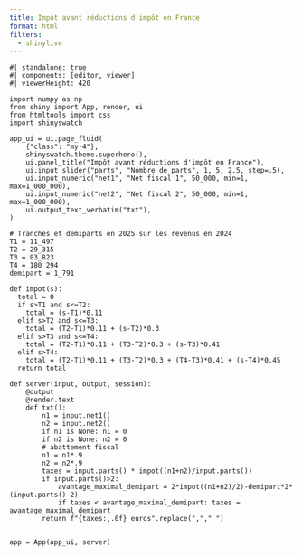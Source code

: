 ```yaml
---
title: Impôt avant réductions d'impôt en France
format: html
filters:
  - shinylive
---
```


:::{.column-screen-inset}
```shinylive-python
#| standalone: true
#| components: [editor, viewer]
#| viewerHeight: 420

import numpy as np
from shiny import App, render, ui
from htmltools import css
import shinyswatch

app_ui = ui.page_fluid(
    {"class": "my-4"},
    shinyswatch.theme.superhero(),
    ui.panel_title("Impôt avant réductions d'impôt en France"),
    ui.input_slider("parts", "Nombre de parts", 1, 5, 2.5, step=.5),
    ui.input_numeric("net1", "Net fiscal 1", 50_000, min=1, max=1_000_000),
    ui.input_numeric("net2", "Net fiscal 2", 50_000, min=1, max=1_000_000),
    ui.output_text_verbatim("txt"),
)

# Tranches et demiparts en 2025 sur les revenus en 2024
T1 = 11_497
T2 = 29_315
T3 = 83_823
T4 = 180_294
demipart = 1_791

def impot(s):
  total = 0
  if s>T1 and s<=T2:
    total = (s-T1)*0.11
  elif s>T2 and s<=T3:
    total = (T2-T1)*0.11 + (s-T2)*0.3
  elif s>T3 and s<=T4:
    total = (T2-T1)*0.11 + (T3-T2)*0.3 + (s-T3)*0.41
  elif s>T4:
    total = (T2-T1)*0.11 + (T3-T2)*0.3 + (T4-T3)*0.41 + (s-T4)*0.45
  return total

def server(input, output, session):
    @output
    @render.text
    def txt():
        n1 = input.net1()
        n2 = input.net2()
        if n1 is None: n1 = 0
        if n2 is None: n2 = 0
        # abattement fiscal
        n1 = n1*.9
        n2 = n2*.9
        taxes = input.parts() * impot((n1+n2)/input.parts())
        if input.parts()>2:
            avantage_maximal_demipart = 2*impot((n1+n2)/2)-demipart*2*(input.parts()-2)
            if taxes < avantage_maximal_demipart: taxes = avantage_maximal_demipart
        return f"{taxes:,.0f} euros".replace(","," ")


app = App(app_ui, server)
```
:::
